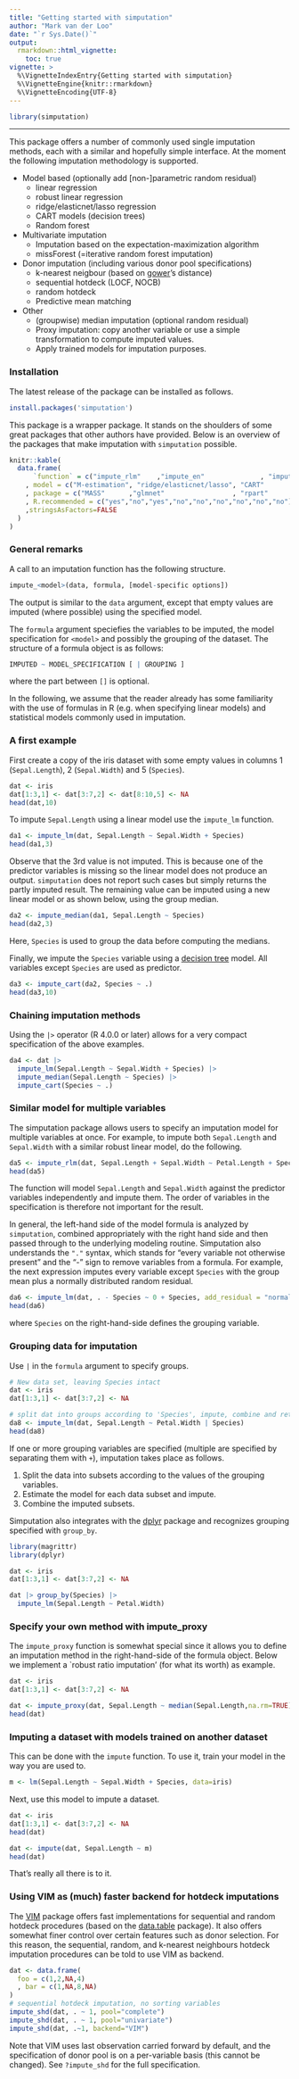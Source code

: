 ```yaml
---
title: "Getting started with simputation"
author: "Mark van der Loo"
date: "`r Sys.Date()`"
output: 
  rmarkdown::html_vignette:
    toc: true
vignette: >
  %\VignetteIndexEntry{Getting started with simputation}
  %\VignetteEngine{knitr::rmarkdown}
  %\VignetteEncoding{UTF-8}
---
```


```r
library(simputation)
```

---

This package offers a number of commonly used single imputation methods, each
with a similar and hopefully simple interface. At the moment the following
imputation methodology is supported.

- Model based (optionally add [non-]parametric random residual)
    - linear regression 
    - robust linear regression
    - ridge/elasticnet/lasso regression
    - CART models (decision trees)
    - Random forest
- Multivariate imputation
    - Imputation based on the expectation-maximization algorithm
    - missForest (=iterative random forest imputation)
- Donor imputation (including various donor pool specifications)
    - k-nearest neigbour (based on [gower](https://cran.r-project.org/package=gower)'s distance)
    - sequential hotdeck (LOCF, NOCB)
    - random hotdeck
    - Predictive mean matching
- Other
    - (groupwise) median imputation (optional random residual)
    - Proxy imputation: copy another variable or use a simple transformation
      to compute imputed values.
    - Apply trained models for imputation purposes.


### Installation

The latest release of the package can be installed as follows.
```r
install.packages('simputation')
```

This package is a wrapper package. It stands on the shoulders of some great packages
that other authors have provided. Below is an overview of the packages that make
imputation with `simputation` possible.

```r
knitr::kable(
  data.frame(
      `function` = c("impute_rlm"    ,"impute_en"              , "impute_cart", "impute_rf", "impute_rhd","impute_shd","impute_knn","impute_mf","impute_em")
    , model = c("M-estimation", "ridge/elasticnet/lasso", "CART"       , "random forest","random hot deck","sequential hot deck","k nearest neighbours","missForest","mv-normal")
    , package = c("MASS"      ,"glmnet"                 , "rpart"      , "randomForest","VIM (optional)","VIM (optional)","VIM (optional)","missForest","norm")
    , R.recommended = c("yes","no","yes","no","no","no","no","no","no")
    ,stringsAsFactors=FALSE
  )
)
```


### General remarks

A call to an imputation function has the following structure.

```r
impute_<model>(data, formula, [model-specific options])
```
The output is similar to the ```data``` argument, except that empty values are
imputed (where possible) using the specified model.

The `formula` argument speciefies the variables to be imputed, the model
specification for `<model>` and possibly the grouping of the dataset.
The structure of a formula object is as follows:
```r
IMPUTED ~ MODEL_SPECIFICATION [ | GROUPING ]
```
where the part between `[]` is optional.

In the following, we assume that the reader already has some familiarity with
the use of formulas in R (e.g. when specifying linear models) and statistical
models commonly used in imputation.




### A first example
First create a copy of the iris dataset with some empty values in columns
1 (`Sepal.Length`), 2 (`Sepal.Width`) and 5 (`Species`).
```r
dat <- iris
dat[1:3,1] <- dat[3:7,2] <- dat[8:10,5] <- NA
head(dat,10)
```

To impute `Sepal.Length` using a linear model use the `impute_lm` function.
```r
da1 <- impute_lm(dat, Sepal.Length ~ Sepal.Width + Species)
head(da1,3)
```
Observe that the 3rd value is not imputed. This is because one of the predictor variables
is missing so the linear model does not produce an output. `simputation` does not report such cases but simply returns the partly imputed result. The remaining value can be imputed
using a new linear model or as shown below, using the group median.
```r
da2 <- impute_median(da1, Sepal.Length ~ Species)
head(da2,3)
```
Here, `Species` is used to group the data before computing the medians.

Finally, we impute the `Species` variable using a [decision tree](https://en.wikipedia.org/wiki/Decision_tree_learning) model. All variables except `Species` are used as predictor.

```r
da3 <- impute_cart(da2, Species ~ .)
head(da3,10)
```


### Chaining imputation methods

Using the `|>` operator (R 4.0.0 or later) allows for a very compact
specification of the above examples. 

```r
da4 <- dat |> 
  impute_lm(Sepal.Length ~ Sepal.Width + Species) |>
  impute_median(Sepal.Length ~ Species) |>
  impute_cart(Species ~ .)
```

### Similar model for multiple variables

The simputation package allows users to specify an imputation model for multiple
variables at once. For example, to impute both `Sepal.Length` and `Sepal.Width`
with a similar robust linear model, do the following.
```r
da5 <- impute_rlm(dat, Sepal.Length + Sepal.Width ~ Petal.Length + Species)
head(da5)
```

The function will model `Sepal.Length` and `Sepal.Width` against the predictor 
variables independently and impute them. The order of variables in the
specification is therefore not important for the result.

In general, the left-hand side of the model formula is analyzed by `simputation`,
combined appropriately with the right hand side and then passed through to the underlying modeling routine. Simputation also understands the `"."` syntax, which stands for "every
variable not otherwise present" and the "-" sign to remove variables from a formula. For example, the next expression imputes every variable except `Species` with the group
mean plus a normally distributed random residual.
```r
da6 <- impute_lm(dat, . - Species ~ 0 + Species, add_residual = "normal")
head(da6)
```
where `Species` on the right-hand-side defines the grouping variable.

### Grouping data for imputation

Use `|` in the `formula` argument to specify groups. 
```r
# New data set, leaving Species intact
dat <- iris
dat[1:3,1] <- dat[3:7,2] <- NA

# split dat into groups according to 'Species', impute, combine and return.
da8 <- impute_lm(dat, Sepal.Length ~ Petal.Width | Species)
head(da8)
```

If one or more grouping variables are specified (multiple are specified by separating them with `+`), imputation takes place as follows.

1. Split the data into subsets according to the values of the grouping variables.
2. Estimate the model for each data subset and impute.
3. Combine the imputed subsets.

Simputation also integrates with the [dplyr](https://cran.r-project.org/package=dplyr) package and recognizes grouping specified with `group_by`.
```r
library(magrittr)
library(dplyr)

dat <- iris
dat[1:3,1] <- dat[3:7,2] <- NA

dat |> group_by(Species) |> 
  impute_lm(Sepal.Length ~ Petal.Width)
```


### Specify your own method with impute_proxy

The `impute_proxy` function is somewhat special since it allows you to define
an imputation method in the right-hand-side of the formula object. Below we
implement a `robust ratio imputation' (for what its worth) as example.
```r
dat <- iris
dat[1:3,1] <- dat[3:7,2] <- NA

dat <- impute_proxy(dat, Sepal.Length ~ median(Sepal.Length,na.rm=TRUE)/median(Sepal.Width, na.rm=TRUE) * Sepal.Width | Species)
head(dat)
```

### Imputing a dataset with models trained on another dataset

This can be done with the `impute` function. To use it, train your
model in the way you are used to.
```r
m <- lm(Sepal.Length ~ Sepal.Width + Species, data=iris)
```
Next, use this model to impute a dataset.
```r
dat <- iris
dat[1:3,1] <- dat[3:7,2] <- NA
head(dat)

dat <- impute(dat, Sepal.Length ~ m)
head(dat)
```
That's really all there is to it.

### Using VIM as (much) faster backend for hotdeck imputations

The [VIM](https://CRAN.R-project.org/package=VIM) package offers fast implementations for sequential
and random hotdeck procedures (based on the [data.table](https://CRAN.R-project.org/package=data.table) 
package). It also offers somewhat finer control over certain features such as donor selection. For
this reason, the sequential, random, and k-nearest neighbours hotdeck imputation procedures can
be told to use VIM as backend.

```r
dat <- data.frame(
  foo = c(1,2,NA,4)
  , bar = c(1,NA,8,NA)
)
# sequential hotdeck imputation, no sorting variables
impute_shd(dat, . ~ 1, pool="complete")
impute_shd(dat, . ~ 1, pool="univariate")
impute_shd(dat, .~1, backend="VIM")
```
Note that VIM uses last observation carried forward by default, and the specification of donor pool
is on a per-variable basis (this cannot be changed). See `?impute_shd` for the full specification.

























